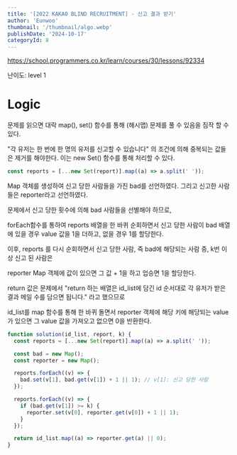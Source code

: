 ```yaml
---
title: '[2022 KAKAO BLIND RECRUITMENT] - 신고 결과 받기'
author: 'Eunwoo'
thumbnail: '/thumbnail/algo.webp'
publishDate: '2024-10-17'
categoryId: 8
---
```


https://school.programmers.co.kr/learn/courses/30/lessons/92334

난이도: level 1

# Logic

문제를 읽으면 대락 map(), set() 함수를 통해 (해시맵) 문제를 풀 수 있음을 짐작 할 수 있다.

"각 유저는 한 번에 한 명의 유저를 신고할 수 있습니다" 의 조건에 의해
중복되는 값들은 제거를 해야한다.
이는 new Set() 함수를 통해 처리할 수 있다.

```javascript
const reports = [...new Set(report)].map((a) => a.split(' '));
```

Map 객체를 생성하여 신고 당한 사람들을 가진 bad를 선언하였다.
그리고 신고한 사람들은 reporter라고 선언하였다.

문제에서 신고 당한 횟수에 의해 bad 사람들을 선별해야 하므로,

forEach함수를 통하여 reports 배열을 한 바퀴 순회하면서 신고 당한 사람이 bad 배열에 있을 경우 value 값을 1을 더하고, 없을 경우 1를 할당한다.

이후, reports 를 다시 순회하면서 신고 당한 사람, 즉 bad에 해당되는 사람 중, k번 이상 신고 된 사람은

reporter Map 객체에 값이 있으면 그 값 + 1을 하고 업승면 1을 할당한다.

return 값은 문제에서 "return 하는 배열은 id_list에 담긴 id 순서대로 각 유저가 받은 결과 메일 수를 담으면 됩니다." 라고 했으므로

id_list를 map 함수를 통해 한 바퀴 돌면서 reporter 객체에 해당 키에 해당되는 value 가 있으면 그 value 값을 가져오고 없으면 0을 반환한다.

```javascript
function solution(id_list, report, k) {
  const reports = [...new Set(report)].map((a) => a.split(' '));

  const bad = new Map();
  const reporter = new Map();

  reports.forEach((v) => {
    bad.set(v[1], bad.get(v[1]) + 1 || 1); // v[1]: 신고 당한 사람
  });

  reports.forEach((v) => {
    if (bad.get(v[1]) >= k) {
      reporter.set(v[0], reporter.get(v[0]) + 1 || 1);
    }
  });

  return id_list.map((a) => reporter.get(a) || 0);
}
```
